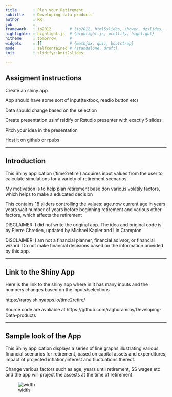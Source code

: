 ---
title       : Plan your Retirement
subtitle    : Developing data products
author      : RR
job         : 
framework   : io2012        # {io2012, html5slides, shower, dzslides, ...}
highlighter : highlight.js  # {highlight.js, prettify, highlight}
hitheme     : tomorrow      # 
widgets     : []            # {mathjax, quiz, bootstrap}
mode        : selfcontained # {standalone, draft}
knit        : slidify::knit2slides

---

## Assigment instructions

Create an shiny app

App should have some sort of input(textbox, readio button etc)

Data should change based on the selection

Create presentation usinf rsidify or Rstudio presenter with exactly 5 slides

Pitch your idea in the presentation

Host it on github or rpubs

---

## Introduction

This Shiny application ('time2retire') acquires input values from the user to calculate simulations for a variety of retirement scenarios.

My motivation is to help plan retirement base don various volatily factors, which helps to make a educated decision

This contains 18 sliders controlling the values: age.now current age in years years.wait number of years before beginning retirement and various
other factors, which affects the retirement

DISCLAIMER: I did not write the original app. The idea and original code is by Pierre Chretien, updated by Michael Kapler and Lin Crampton. 

DISCLAIMER: I am not a financial planner, financial adivsor, or financial wizard. Do not make financial decisions based on the information provided by this app.

---

## Link to the Shiny App

Here is the link to the shiny app where in it has many inputs and the numbers changes based on the inputs/selections

https://raroy.shinyapps.io/time2retire/

Source code are avaliable at https://github.com/raghuramroy/Developing-Data-products

---

## Sample look of the App

This Shiny application displays a series of line graphs illustrating various financial scenarios for retirement, based on capital assets and expenditures, impact of projected inflation/interest and fluctuations thereof.

Change various factors such as age, years until retirement, SS wages etc and the app will project the assests at the time of retirement 


![width](sample.png)

